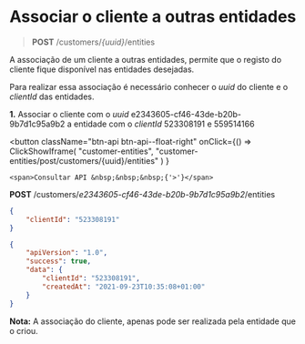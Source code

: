 # Associar o cliente a outras entidades

> **POST** /customers/_\{uuid}_/entities

A associação de um cliente a outras entidades, permite que o registo do cliente fique disponível nas entidades desejadas.

Para realizar essa associação é necessário conhecer o _uuid_ do cliente e o _clientId_ das entidades.

**1.** Associar o cliente com o _uuid_ e2343605-cf46-43de-b20b-9b7d1c95a9b2 a entidade com o _clientId_ 523308191 e 559514166


<button className="btn-api btn-api--float-right"
	onClick={() =>
		ClickShowIframe(
			"customer-entities",
			"customer-entities/post/customers/{uuid}/entities"
		)
	}
>
	<span>Consultar API &nbsp;&nbsp;&nbsp;{'>'}</span>
</button>


<Tabs>
<TabItem value="pedido" label="Pedido">

**POST** /customers/_e2343605-cf46-43de-b20b-9b7d1c95a9b2_/entities

```json
{
	"clientId": "523308191"
}
```

</TabItem>
<TabItem value="resposta" label="Resposta">

```json
{
	"apiVersion": "1.0",
	"success": true,
	"data": {
		"clientId": "523308191",
		"createdAt": "2021-09-23T10:35:08+01:00"
	}
}
```

</TabItem>
</Tabs>

**Nota:** A associação do cliente, apenas pode ser realizada pela entidade que o criou.
